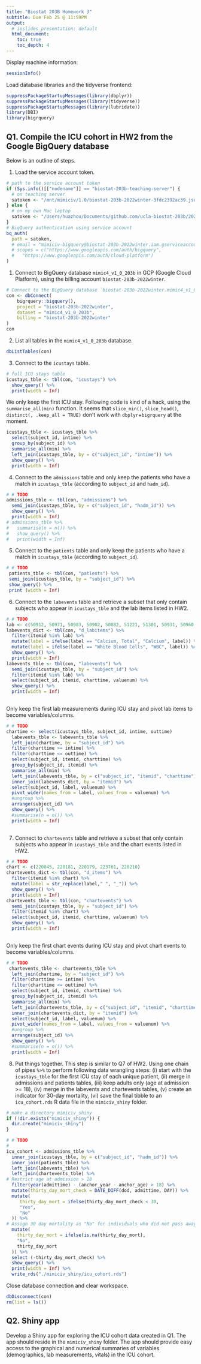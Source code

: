 ```yaml
---
title: "Biostat 203B Homework 3"
subtitle: Due Feb 25 @ 11:59PM
output:
  # ioslides_presentation: default
  html_document:
    toc: true
    toc_depth: 4
---
```


Display machine information:
```r
sessionInfo()
```

Load database libraries and the tidyverse frontend:
```r
suppressPackageStartupMessages(library(dbplyr))
suppressPackageStartupMessages(library(tidyverse))
suppressPackageStartupMessages(library(lubridate))
library(DBI)
library(bigrquery)
```

## Q1. Compile the ICU cohort in HW2 from the Google BigQuery database 

Below is an outline of steps.

1. Load the service account token.
```r
# path to the service account token 
if (Sys.info()[["nodename"]] == "biostat-203b-teaching-server") {
  # on teaching server
  satoken <- "/mnt/mimiciv/1.0/biostat-203b-2022winter-3fdc2392ac39.json"
} else {
  # on my own Mac laptop
  satoken <- "/Users/huazhou/Documents/github.com/ucla-biostat-203b/2022winter/hw/hw3/biostat-203b-2022winter-3fdc2392ac39.json"
}
# BigQuery authentication using service account
bq_auth(
  path = satoken,
  # email = "mimiciv-bigquery@biostat-203b-2022winter.iam.gserviceaccount.com",
  # scopes = c("https://www.googleapis.com/auth/bigquery",
  #   "https://www.googleapis.com/auth/cloud-platform")
)
```

1. Connect to BigQuery database `mimic4_v1_0_203b` in GCP (Google Cloud Platform), using the billing account `biostat-203b-2022winter`.
```r
# Connect to the BigQuery database `biostat-203b-2022winter.mimic4_v1_0_203b`
con <- dbConnect(
    bigrquery::bigquery(),
    project = "biostat-203b-2022winter",
    dataset = "mimic4_v1_0_203b",
    billing = "biostat-203b-2022winter"
)
con
```

2. List all tables in the `mimic4_v1_0_203b` database.
```r
dbListTables(con)
```

3. Connect to the `icustays` table.
```r
# full ICU stays table
icustays_tble <- tbl(con, "icustays") %>%
  show_query() %>%
  print(width = Inf)
```
We only keep the first ICU stay. Following code is kind of a hack, using the `summarise_all(min)` function. It seems that `slice_min()`, `slice_head()`, `distinct(, .keep_all = TRUE)` don't work with `dbplyr`+`bigrquery` at the moment.
```r
icustays_tble <- icustays_tble %>% 
  select(subject_id, intime) %>% 
  group_by(subject_id) %>% 
  summarise_all(min) %>%
  left_join(icustays_tble, by = c("subject_id", "intime")) %>%
  show_query() %>%
  print(width = Inf)
```


4. Connect to the `admissions` table and only keep the patients who have a match in `icustays_tble` (according to `subject_id` and `hadm_id`).
```r
# # TODO
admissions_tble <- tbl(con, "admissions") %>%
  semi_join(icustays_tble, by = c("subject_id", "hadm_id")) %>%
  show_query() %>%
  print(width = Inf)
# admissions_tble %>%
#   summarise(n = n()) %>%
#   show_query() %>%
#   print(width = Inf)
```

5. Connect to the `patients` table and only keep the patients who have a match in `icustays_tble` (according to `subject_id`).
```r
# # TODO
 patients_tble <- tbl(con, "patients") %>%
 semi_join(icustays_tble, by = "subject_id") %>%
 show_query() %>%
 print (width = Inf)

```

6. Connect to the `labevents` table and retrieve a subset that only contain subjects who appear in `icustays_tble` and the lab items listed in HW2. 
```r
# # TODO
lab <- c(50912, 50971, 50983, 50902, 50882, 51221, 51301, 50931, 50960, 50893)
labevents_dict <- tbl(con, "d_labitems") %>%
  filter(itemid %in% lab) %>%
  mutate(label = ifelse(label == "Calcium, Total", "Calcium", label)) %>%
  mutate(label = ifelse(label == "White Blood Cells", "WBC", label)) %>%
  show_query() %>%
  print(width = Inf)
labevents_tble <- tbl(con, "labevents") %>%
  semi_join(icustays_tble, by = "subject_id") %>%
  filter(itemid %in% lab) %>%
  select(subject_id, itemid, charttime, valuenum) %>%
  show_query() %>%
  print(width = Inf)
 
```
Only keep the first lab measurements during ICU stay and pivot lab items to become variables/columns.
```r
# # TODO
chartime <- select(icustays_tble, subject_id, intime, outtime)
  labevents_tble <- labevents_tble %>%  
  left_join(chartime, by = "subject_id") %>% 
  filter(charttime >= intime) %>%
  filter(charttime <= outtime) %>%
  select(subject_id, itemid, charttime) %>% 
  group_by(subject_id, itemid) %>% 
  summarise_all(min) %>%
  left_join(labevents_tble, by = c("subject_id", "itemid", "charttime")) %>%
  inner_join(labevents_dict, by = "itemid") %>%
  select(subject_id, label, valuenum) %>%
  pivot_wider(names_from = label, values_from = valuenum) %>%
  #ungroup %>%
  arrange(subject_id) %>%
  show_query() %>%
  #summarise(n = n()) %>%
  print(width = Inf)
  
```

7. Connect to `chartevents` table and retrieve a subset that only contain subjects who appear in `icustays_tble` and the chart events listed in HW2.
```r
# # TODO
chart <- c(220045, 220181, 220179, 223761, 220210)
chartevents_dict <- tbl(con, "d_items") %>%
  filter(itemid %in% chart) %>%
  mutate(label = str_replace(label," ", "_")) %>%
  show_query() %>%
  print(width = Inf)
chartevents_tble <- tbl(con, "chartevents") %>%
  semi_join(icustays_tble, by = "subject_id") %>%
  filter(itemid %in% chart) %>%
  select(subject_id, itemid, charttime, valuenum) %>%
  show_query() %>%
  print(width = Inf)
 
```
Only keep the first chart events during ICU stay and pivot chart events to become variables/columns.
```r
# # TODO
 chartevents_tble <- chartevents_tble %>%  
  left_join(chartime, by = "subject_id") %>% 
  filter(charttime >= intime) %>%
  filter(charttime <= outtime) %>%
  select(subject_id, itemid, charttime) %>% 
  group_by(subject_id, itemid) %>% 
  summarise_all(min) %>%
  left_join(chartevents_tble, by = c("subject_id", "itemid", "charttime")) %>%
  inner_join(chartevents_dict, by = "itemid") %>%
  select(subject_id, label, valuenum) %>%
  pivot_wider(names_from = label, values_from = valuenum) %>%
  #ungroup %>%
  arrange(subject_id) %>%
  show_query() %>%
  #summarise(n = n()) %>%
  print(width = Inf)
```

8. Put things together. This step is similar to Q7 of HW2. Using one chain of pipes `%>%` to perform following data wrangling steps: (i) start with the `icustays_tble` for the first ICU stay of each unique patient, (ii) merge in admissions and patients tables, (iii) keep adults only (age at admission >= 18), (iv) merge in the labevents and chartevents tables, (v) create an indicator for 30-day mortality, (vi) save the final tibble to an `icu_cohort.rds` R data file in the `mimiciv_shiny` folder.

```r
# make a directory mimiciv_shiny
if (!dir.exists("mimiciv_shiny")) {
  dir.create("mimiciv_shiny")
}
```

```r
# # TODO
# 
icu_cohort <- admissions_tble %>%
  inner_join(icustays_tble, by = c("subject_id", "hadm_id")) %>%
  inner_join(patients_tble) %>%
  left_join(labevents_tble) %>%
  left_join(chartevents_tble) %>%
# Restrict age at admission > 18
  filter(year(admittime) - (anchor_year - anchor_age) > 18) %>%
  mutate(thirty_day_mort_check = DATE_DIFF(dod, admittime, DAY)) %>%
  mutate(
     thirty_day_mort = ifelse(thirty_day_mort_check < 30, 
     "Yes", 
     "No"
  )) %>%
# Assign 30 day mortality as "No" for individuals who did not pass away
  mutate(
    thirty_day_mort = ifelse(is.na(thirty_day_mort), 
    "No",
    thirty_day_mort
  )) %>%
  select (-thirty_day_mort_check) %>%  
  show_query() %>%
  print(width = Inf) %>%
  write_rds("./mimiciv_shiny/icu_cohort.rds") 
```

Close database connection and clear workspace.
```r
dbDisconnect(con)
rm(list = ls())
```

## Q2. Shiny app

Develop a Shiny app for exploring the ICU cohort data created in Q1. The app should reside in the `mimiciv_shiny` folder. The app should provide easy access to the graphical and numerical summaries of variables (demographics, lab measurements, vitals) in the ICU cohort.

